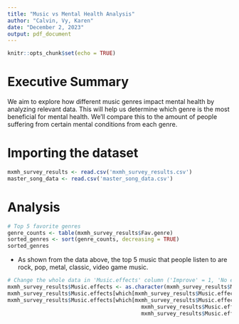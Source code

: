 ```yaml
---
title: "Music vs Mental Health Analysis"
author: "Calvin, Vy, Karen"
date: "December 2, 2023"
output: pdf_document
---
```




```r
knitr::opts_chunk$set(echo = TRUE)
```


# Executive Summary

We aim to explore how different music genres impact mental health by analyzing relevant data. This will help us determine which genre is the most beneficial for mental health. We'll compare this to the amount of people suffering from certain mental conditions from each genre.

# Importing the dataset

```r
mxmh_survey_results <- read.csv('mxmh_survey_results.csv')
master_song_data <- read.csv('master_song_data.csv')
```

# Analysis

```r
# Top 5 favorite genres
genre_counts <- table(mxmh_survey_results$Fav.genre)
sorted_genres <- sort(genre_counts, decreasing = TRUE)
sorted_genres
```


- As shown from the data above, the top 5 music that people listen to are rock, pop, metal, classic, video game music.

```r
# Change the whole data in 'Music.effects' column ('Improve' = 1, 'No effect' or 'Worsen' or blank is 0)
mxmh_survey_results$Music.effects <- as.character(mxmh_survey_results$Music.effects)
mxmh_survey_results$Music.effects[which[mxmh_survey_results$Music.effects == 'Improve']] <- 1
mxmh_survey_results$Music.effects[which[mxmh_survey_results$Music.effects == 'No effect' || 
                                          mxmh_survey_results$Music.effects == 'Worsen' || 
                                          mxmh_survey_results$Music.effects == '']] <- 0
```